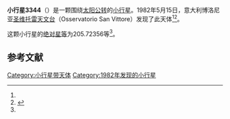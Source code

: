 {{Infobox planet
| bgcolour = #FFFFC0
| name = 3344 Modena
| symbol = 
| image = 
| caption = 
| discovery = yes
| discovery_ref = 
| discoverer = [[圣维托雷天文台|圣维托雷天文台]]
| discovery_site = [[博洛尼亚|博洛尼亚]] 
| discovered = 1982年5月15日
| designations = yes
| mp_name = 
| named_after = 
| alt_names = 
| mp_category = [[主带小行星|主带小行星]]
| orbit_ref = <ref name="a">[http://ssd.jpl.nasa.gov/sbdb.cgi?sstr=3344 3344 Modena] {{Wayback|url=http://ssd.jpl.nasa.gov/sbdb.cgi?sstr=3344 |date=20210826230531 }}，小行星數據庫瀏覽器（JPL Small-Body Database Browser）－[[美国国家航空航天局|美国国家航空航天局]]喷气推进实验室</ref>
| epoch = 2456400.5 (2013年4月18日更新)
| aphelion = {{convert|2.7021728|AU|km|3|abbr=on|lk=out}}
| perihelion = {{convert|2.1290744|AU|km|3|abbr=on}}
| semimajor = {{convert|2.4156236|AU|km|3|abbr=on}}
| eccentricity = 0.1186233
| period = 1371.331037 [[日|日]]<br />3.75[[儒略年|儒略年]]
| avg_speed = 
| inclination = 9.44284
| asc_node = 77.94118
| mean_anomaly = 
| arg_peri = 205.72356
| satellites = 
| physical_characteristics = yes
| dimensions = 
| mass = 
| density = 
| surface_grav = 
| escape_velocity = 
| sidereal_day = 
| axial_tilt = 
| pole_ecliptic_lat = 
| pole_ecliptic_lon = 
| albedo = 
| temperatures= 
| temp_name1 = 
| mean_temp_1 = 
| max_temp_1 = 
| temp_name2 = 
| max_temp_2 = 
| spectral_type = 
| abs_magnitude = 205.72356
}}

'''小行星3344'''（{{lang-en|3344 Modena}}）是一颗围绕[[太阳|太阳]][[公转|公转]]的[[小行星|小行星]]。1982年5月15日，意大利博洛尼亚[[圣维托雷天文台|圣维托雷天文台]]（Osservatorio San Vittore）发现了此天体<ref name="a" /><ref>{{cite news|title=小行星列表|url=http://cfa-www.harvard.edu/iau/lists/NumberedMPs.txt|accessdate=2013-07-08|newspaper=哈佛大学|archive-date=2008-05-17|archive-url=https://web.archive.org/web/20080517010638/http://cfa-www.harvard.edu/iau/lists/NumberedMPs.txt|dead-url=no}}</ref>。

这颗小行星的[[绝对星等|绝对星等]]为205.72356等<ref name="a" />。

==参考文献==
{{reflist}}
{{Minor Planet Number|[[小行星3343|小行星3343]]|[[小行星3345|小行星3345]]}}

{{小天体}}

[[Category:小行星带天体|Category:小行星带天体]]
[[Category:1982年发现的小行星|Category:1982年发现的小行星]]

{{asteroid-stub}}